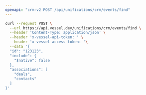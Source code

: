 ```yaml
---
openapi: "crm-v2 POST /api/unifications/crm/events/find"
---
```


<RequestExample>

```bash Request
curl --request POST \
  --url https://api.vessel.dev/unifications/crm/events/find \
  --header 'Content-Type: application/json' \
  --header 'x-vessel-api-token: ' \
  --header 'x-vessel-access-token: '\
  --data '{
  "id": "123123",
  "include": {
    "$native": false
  },
  "associations": [
    "deals",
    "contacts"
  ]
}'
```

</RequestExample>


